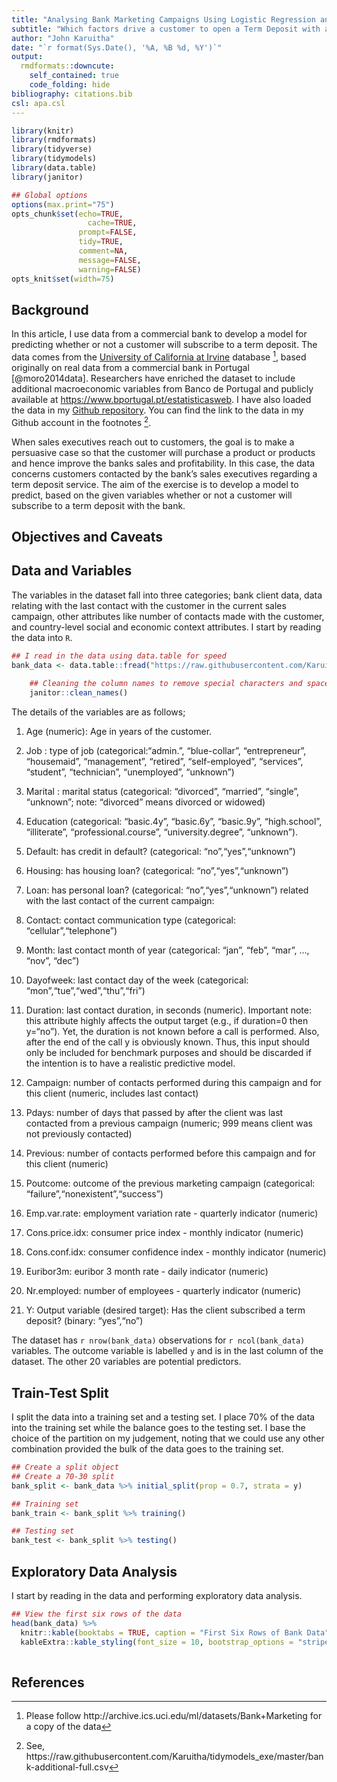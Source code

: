 ```yaml
---
title: "Analysing Bank Marketing Campaigns Using Logistic Regression and `tidymodels`"
subtitle: "Which factors drive a customer to open a Term Deposit with a bank?"
author: "John Karuitha"
date: "`r format(Sys.Date(), '%A, %B %d, %Y')`"
output:
  rmdformats::downcute:
    self_contained: true
    code_folding: hide
bibliography: citations.bib
csl: apa.csl
---
```


```r
library(knitr)
library(rmdformats)
library(tidyverse)
library(tidymodels)
library(data.table)
library(janitor)

## Global options
options(max.print="75")
opts_chunk$set(echo=TRUE,
	             cache=TRUE,
               prompt=FALSE,
               tidy=TRUE,
               comment=NA,
               message=FALSE,
               warning=FALSE)
opts_knit$set(width=75)
```

## **Background**

In this article, I use data from a commercial bank to develop a model for predicting whether or not a customer will subscribe to a term deposit. The data comes from the [University of California at Irvine](http://archive.ics.uci.edu/ml/datasets/Bank+Marketing) database ^[Please follow http://archive.ics.uci.edu/ml/datasets/Bank+Marketing for a copy of the data], based originally on real data from a commercial bank in Portugal [@moro2014data]. Researchers have enriched the dataset to include additional macroeconomic variables from Banco de Portugal and publicly available at <https://www.bportugal.pt/estatisticasweb>. I have also loaded the data in my [Github repository](https://raw.githubusercontent.com/Karuitha/tidymodels_exe/master/bank-additional-full.csv). You can find the link to the data in my Github account in the footnotes ^[See, https://raw.githubusercontent.com/Karuitha/tidymodels_exe/master/bank-additional-full.csv]. 

When sales executives reach out to customers, the goal is to make a persuasive case so that the customer will purchase a product or products and hence improve the banks sales and profitability. In this case, the data concerns customers contacted by the bank's sales executives regarding a term deposit service. The aim of the exercise is to develop a model to predict, based on the given variables whether or not a customer will subscribe to a term deposit with the bank. 

## **Objectives and Caveats**


## **Data and Variables**

The variables in the dataset fall into three categories; bank client data, data relating with the last contact with the customer in the current sales campaign, other attributes like number of contacts made with the customer, and country-level social and economic context attributes. I start by reading the data into `R`. 

```r
## I read in the data using data.table for speed
bank_data <- data.table::fread("https://raw.githubusercontent.com/Karuitha/tidymodels_exe/master/bank-additional-full.csv") %>% 
    
    ## Cleaning the column names to remove special characters and spaces
    janitor::clean_names()
```

The details of the variables are as follows; 

1. Age (numeric): Age in years of the customer. 

2. Job : type of job (categorical:"admin.", "blue-collar", "entrepreneur", "housemaid", "management", "retired", "self-employed", "services", "student", "technician", "unemployed", "unknown")

3. Marital : marital status (categorical: "divorced", "married", "single", "unknown"; note: "divorced" means divorced or widowed)

4. Education (categorical: "basic.4y", "basic.6y", "basic.9y", "high.school", "illiterate", "professional.course", "university.degree", "unknown"). 

5. Default: has credit in default? (categorical: "no","yes","unknown")

6. Housing: has housing loan? (categorical: "no","yes","unknown")

7. Loan: has personal loan? (categorical: "no","yes","unknown") related with the last contact of the current campaign:
    
8. Contact: contact communication type (categorical: "cellular","telephone")

9. Month: last contact month of year (categorical: "jan", "feb", "mar", …, "nov", "dec")

10. Dayofweek: last contact day of the week (categorical: "mon","tue","wed","thu","fri")

11. Duration: last contact duration, in seconds (numeric). Important note: this attribute highly affects the output target (e.g., if duration=0 then y="no"). Yet, the duration is not known before a call is performed. Also, after the end of the call y is obviously known. Thus, this input should only be included for benchmark purposes and should be discarded if the intention is to have a realistic predictive model.

12. Campaign: number of contacts performed during this campaign and for this client (numeric, includes last contact)

13. Pdays: number of days that passed by after the client was last contacted from a previous campaign (numeric; 999 means client was not previously contacted)

14. Previous: number of contacts performed before this campaign and for this client (numeric)

15. Poutcome: outcome of the previous marketing campaign (categorical: "failure","nonexistent","success")

16. Emp.var.rate: employment variation rate - quarterly indicator (numeric)

17. Cons.price.idx: consumer price index - monthly indicator (numeric)

18. Cons.conf.idx: consumer confidence index - monthly indicator (numeric)

19. Euribor3m: euribor 3 month rate - daily indicator (numeric)

20. Nr.employed: number of employees - quarterly indicator (numeric)

21. Y: Output variable (desired target): Has the client subscribed a term deposit? (binary: "yes","no")

The dataset has `r nrow(bank_data)` observations for `r ncol(bank_data)` variables. The outcome variable is labelled `y` and is in the last column of the dataset. The other 20 variables are potential predictors. 

## **Train-Test Split**

I split the data into a training set and a testing set. I place 70% of the data into the training set while the balance goes to the testing set. I base the choice of the partition on my judgement, noting that we could use any other combination provided the bulk of the data goes to the training set. 

```r
## Create a split object
## Create a 70-30 split
bank_split <- bank_data %>% initial_split(prop = 0.7, strata = y)

## Training set
bank_train <- bank_split %>% training()

## Testing set
bank_test <- bank_split %>% testing()
```


## **Exploratory Data Analysis**

I start by reading in the data and performing exploratory data analysis. 

```r
## View the first six rows of the data
head(bank_data) %>% 
  knitr::kable(booktabs = TRUE, caption = "First Six Rows of Bank Data") %>% 
  kableExtra::kable_styling(font_size = 10, bootstrap_options = "striped", full_width = TRUE)
    
```





## **References**

